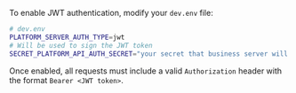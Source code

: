 To enable JWT authentication, modify your `dev.env` file:

<CodeExample>

```bash
# dev.env
PLATFORM_SERVER_AUTH_TYPE=jwt
# Will be used to sign the JWT token
SECRET_PLATFORM_API_AUTH_SECRET="your secret that business server will use" 
```

</CodeExample>

Once enabled, all requests must include a valid `Authorization` header with the format `Bearer <JWT token>`.